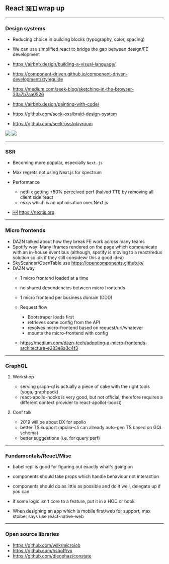 

## React 🇳🇱 wrap up

---

### Design systems

- Reducing choice in building blocks (typography, color, spacing)
- We can use simplified react to bridge the gap between design/FE development

- https://airbnb.design/building-a-visual-language/
- https://component-driven.github.io/component-driven-development/styleguide

- https://medium.com/seek-blog/sketching-in-the-browser-33a7b7aa0526
- https://airbnb.design/painting-with-code/

- https://github.com/seek-oss/braid-design-system
- https://github.com/seek-oss/playroom


<div style={{ display: 'flex', justifyContent: 'space-around', alignItems: 'center' }}>
  <img src="./braid.png" style={{ height: '75px' }} />
  <img src="./playroom.png" style={{ height: '75px' }} />
</div>

---

### SSR
- Becoming more popular, especially `Next.js`
- Max regrets not using Next.js for spectrum

- Performance
  - netflix getting +50% perceived perf (halved TTI) by removing all client side react
  - esxjs which is an optimisation over Next js

- 🆕 https://nextjs.org

---

### Micro frontends
- DAZN talked about how they break FE work across many teams
- Spotify way: Many iframes rendered on the page which communicate with an in-house event bus (although, spotify is moving to a react/redux solution so idk if they still considewr this a good idea)
- SkyScanner/OpenTable use https://opencomponents.github.io/
- DAZN way
  - 1 micro frontend loaded at a time
  - no shared dependencies between micro frontends
  - 1 micro frontend per business domain (DDD)
  - Request flow
      - Bootstraper loads first
      - retrieves some config from the API
      - resolves micro-frontend based on request/url/whatever
      - mounts the micro-frontend with config

  - https://medium.com/dazn-tech/adopting-a-micro-frontends-architecture-e283e6a3c4f3

---


### GraphQL
1. Workshop
    - serving graph-ql is actually a piece of cake with the right tools (yoga, graphpack)
    - react-apollo-hooks is very good, but not official, therefore requires a different context provider to react-apollo(-boost)

2. Conf talk
    - 2019 will be about DX for apollo
    - better TS support (apollo-cli can already auto-gen TS based on GQL schema)
    - better suggestions (i.e. for query perf)


---


### Fundamentals/React/Misc
- babel repl is good for figuring out exactly what's going on

- components should take props which handle behaviour not interaction
- components should do as little as possible and do it well, delegate up if you can
- if some logic isn't core to a feature, put it in a HOC or hook

- When designing an app which is mobile first/web for support, max stoiber says use react-native-web


---


### Open source libraries
- https://github.com/wilk/microjob
- https://github.com/hshoff/vx
- https://github.com/diegohaz/constate